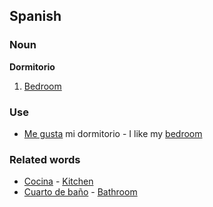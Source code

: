 ==Spanish==

===Noun===

'''Dormitorio'''

#[[Bedroom]]

===Use===

*[[Gustar|Me gusta]] mi dormitorio - I like my [[bedroom]]

===Related words===

*[[Cocina]] - [[Kitchen]]
*[[Cuarto de baño]] - [[Bathroom]]